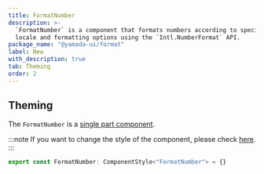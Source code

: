 ```yaml
---
title: FormatNumber
description: >-
  `FormatNumber` is a component that formats numbers according to specified
  locale and formatting options using the `Intl.NumberFormat` API.
package_name: "@yamada-ui/format"
label: New
with_description: true
tab: Theming
order: 2
---
```


## Theming

The `FormatNumber` is a [single part component](/styled-system/theming/component-styles#single-part-components).

:::note
If you want to change the style of the component, please check [here](/styled-system/theming/customize-theme#changing-the-style-of-components).
:::

```ts
export const FormatNumber: ComponentStyle<"FormatNumber"> = {}
```

